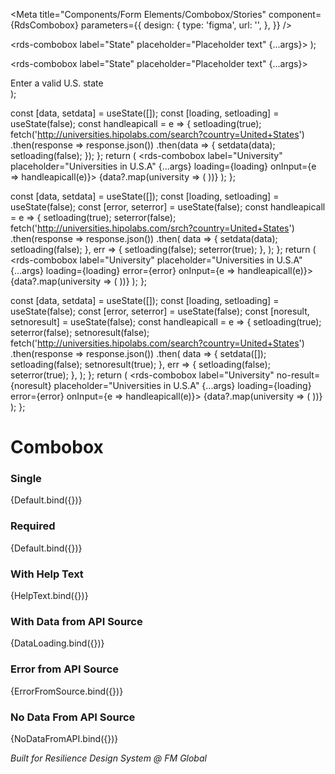 
<Meta
  title="Components/Form Elements/Combobox/Stories"
  component={RdsCombobox}
  parameters={{
    design: {
      type: 'figma',
      url: '',
    },
  }}
/>

  <rds-combobox label="State" placeholder="Placeholder text" {...args}>
    <rds-combobox-item value="alabama" text-label="Alabama"></rds-combobox-item>
    <rds-combobox-item value="alaska" text-label="Alaska"></rds-combobox-item>
    <rds-combobox-item value="arizona" text-label="Arizona"></rds-combobox-item>
    <rds-combobox-item value="california" text-label="California"></rds-combobox-item>
    <rds-combobox-item value="colorado" text-label="Colorado"></rds-combobox-item>
    <rds-combobox-item value="connecticut" text-label="Connecticut"></rds-combobox-item>
    <rds-combobox-item value="delaware" text-label="Delaware"></rds-combobox-item>
    <rds-combobox-item value="florida" text-label="Florida"></rds-combobox-item>
    <rds-combobox-item value="georgia" text-label="Georgia"></rds-combobox-item>
    <rds-combobox-item value="hawaii" text-label="Hawaii"></rds-combobox-item>
    <rds-combobox-item value="idaho" text-label="Idaho"></rds-combobox-item>
    <rds-combobox-item value="illinois" text-label="Illinois"></rds-combobox-item>
    <rds-combobox-item value="indiana" text-label="Indiana"></rds-combobox-item>
    <rds-combobox-item value="iowa" text-label="Iowa"></rds-combobox-item>
    <rds-combobox-item value="kansas" text-label="Kansas"></rds-combobox-item>
    <rds-combobox-item value="kentucky" text-label="Kentucky"></rds-combobox-item>
    <rds-combobox-item value="louisiana" text-label="Louisiana"></rds-combobox-item>
    <rds-combobox-item value="maine" text-label="Maine"></rds-combobox-item>
    <rds-combobox-item value="maryland" text-label="Maryland"></rds-combobox-item>
    <rds-combobox-item value="massachusetts" text-label="Massachusetts"></rds-combobox-item>
    <rds-combobox-item value="michigan" text-label="Michigan"></rds-combobox-item>
    <rds-combobox-item value="minnesota" text-label="Minnesota"></rds-combobox-item>
    <rds-combobox-item value="mississippi" text-label="Mississippi"></rds-combobox-item>
    <rds-combobox-item value="missouri" text-label="Missouri"></rds-combobox-item>
    <rds-combobox-item value="montana" text-label="Montana"></rds-combobox-item>
    <rds-combobox-item value="nebraska" text-label="Nebraska"></rds-combobox-item>
    <rds-combobox-item value="nevada" text-label="Nevada"></rds-combobox-item>
    <rds-combobox-item value="new-hampshire" text-label="New Hampshire"></rds-combobox-item>
    <rds-combobox-item value="new-jersey" text-label="New Jersey"></rds-combobox-item>
    <rds-combobox-item value="new-mexico" text-label="New Mexico"></rds-combobox-item>
    <rds-combobox-item value="new-york" text-label="New York"></rds-combobox-item>
    <rds-combobox-item value="north-carolina" text-label="North Carolina"></rds-combobox-item>
    <rds-combobox-item value="ohio" text-label="Ohio"></rds-combobox-item>
    <rds-combobox-item value="oklahoma" text-label="Oklahoma"></rds-combobox-item>
    <rds-combobox-item value="oregon" text-label="Oregon"></rds-combobox-item>
    <rds-combobox-item value="pennsylvania" text-label="Pennsylvania"></rds-combobox-item>
    <rds-combobox-item value="rhode-island" text-label="Rhode Island"></rds-combobox-item>
    <rds-combobox-item value="south-carolina" text-label="South Carolina"></rds-combobox-item>
    <rds-combobox-item value="south-dakota" text-label="South Dakota"></rds-combobox-item>
    <rds-combobox-item value="tennessee" text-label="Tennessee"></rds-combobox-item>
    <rds-combobox-item value="texas" text-label="Texas"></rds-combobox-item>
    <rds-combobox-item value="utah" text-label="Utah"></rds-combobox-item>
    <rds-combobox-item value="vermont" text-label="Vermont"></rds-combobox-item>
    <rds-combobox-item value="washington" text-label="Washington"></rds-combobox-item>
    <rds-combobox-item value="west-virginia" text-label="West Virginia"></rds-combobox-item>
    <rds-combobox-item value="wisconsin" text-label="Wisconsin"></rds-combobox-item>
    <rds-combobox-item value="wyoming" text-label="Wyoming"></rds-combobox-item>
  </rds-combobox>
);

  <rds-combobox label="State" placeholder="Placeholder text" {...args}>
    <rds-combobox-item value="alabama" text-label="Alabama"></rds-combobox-item>
    <rds-combobox-item value="alaska" text-label="Alaska"></rds-combobox-item>
    <rds-combobox-item value="arizona" text-label="Arizona"></rds-combobox-item>
    <rds-combobox-item value="california" text-label="California"></rds-combobox-item>
    <rds-combobox-item value="colorado" text-label="Colorado"></rds-combobox-item>
    <rds-combobox-item value="connecticut" text-label="Connecticut"></rds-combobox-item>
    <rds-combobox-item value="delaware" text-label="Delaware"></rds-combobox-item>
    <rds-combobox-item value="florida" text-label="Florida"></rds-combobox-item>
    <rds-combobox-item value="georgia" text-label="Georgia"></rds-combobox-item>
    <rds-combobox-item value="hawaii" text-label="Hawaii"></rds-combobox-item>
    <rds-combobox-item value="idaho" text-label="Idaho"></rds-combobox-item>
    <rds-combobox-item value="illinois" text-label="Illinois"></rds-combobox-item>
    <rds-combobox-item value="indiana" text-label="Indiana"></rds-combobox-item>
    <rds-combobox-item value="iowa" text-label="Iowa"></rds-combobox-item>
    <rds-combobox-item value="kansas" text-label="Kansas"></rds-combobox-item>
    <rds-combobox-item value="kentucky" text-label="Kentucky"></rds-combobox-item>
    <rds-combobox-item value="louisiana" text-label="Louisiana"></rds-combobox-item>
    <rds-combobox-item value="maine" text-label="Maine"></rds-combobox-item>
    <rds-combobox-item value="maryland" text-label="Maryland"></rds-combobox-item>
    <rds-combobox-item value="massachusetts" text-label="Massachusetts"></rds-combobox-item>
    <rds-combobox-item value="michigan" text-label="Michigan"></rds-combobox-item>
    <rds-combobox-item value="minnesota" text-label="Minnesota"></rds-combobox-item>
    <rds-combobox-item value="mississippi" text-label="Mississippi"></rds-combobox-item>
    <rds-combobox-item value="missouri" text-label="Missouri"></rds-combobox-item>
    <rds-combobox-item value="montana" text-label="Montana"></rds-combobox-item>
    <rds-combobox-item value="nebraska" text-label="Nebraska"></rds-combobox-item>
    <rds-combobox-item value="nevada" text-label="Nevada"></rds-combobox-item>
    <rds-combobox-item value="new-hampshire" text-label="New Hampshire"></rds-combobox-item>
    <rds-combobox-item value="new-jersey" text-label="New Jersey"></rds-combobox-item>
    <rds-combobox-item value="new-mexico" text-label="New Mexico"></rds-combobox-item>
    <rds-combobox-item value="new-york" text-label="New York"></rds-combobox-item>
    <rds-combobox-item value="north-carolina" text-label="North Carolina"></rds-combobox-item>
    <rds-combobox-item value="ohio" text-label="Ohio"></rds-combobox-item>
    <rds-combobox-item value="oklahoma" text-label="Oklahoma"></rds-combobox-item>
    <rds-combobox-item value="oregon" text-label="Oregon"></rds-combobox-item>
    <rds-combobox-item value="pennsylvania" text-label="Pennsylvania"></rds-combobox-item>
    <rds-combobox-item value="rhode-island" text-label="Rhode Island"></rds-combobox-item>
    <rds-combobox-item value="south-carolina" text-label="South Carolina"></rds-combobox-item>
    <rds-combobox-item value="south-dakota" text-label="South Dakota"></rds-combobox-item>
    <rds-combobox-item value="tennessee" text-label="Tennessee"></rds-combobox-item>
    <rds-combobox-item value="texas" text-label="Texas"></rds-combobox-item>
    <rds-combobox-item value="utah" text-label="Utah"></rds-combobox-item>
    <rds-combobox-item value="vermont" text-label="Vermont"></rds-combobox-item>
    <rds-combobox-item value="washington" text-label="Washington"></rds-combobox-item>
    <rds-combobox-item value="west-virginia" text-label="West Virginia"></rds-combobox-item>
    <rds-combobox-item value="wisconsin" text-label="Wisconsin"></rds-combobox-item>
    <rds-combobox-item value="wyoming" text-label="Wyoming"></rds-combobox-item>
    <div slot="help-text">Enter a valid U.S. state</div>
  </rds-combobox>
);

  const [data, setdata] = useState([]);
  const [loading, setloading] = useState(false);
  const handleapicall = e => {
    setloading(true);
    fetch('http://universities.hipolabs.com/search?country=United+States')
      .then(response => response.json())
      .then(data => {
        setdata(data);
        setloading(false);
      });
  };
  return (
    <rds-combobox label="University" placeholder="Universities in U.S.A" {...args} loading={loading} onInput={e => handleapicall(e)}>
      {data?.map(university => (
        <rds-combobox-item value={university.name} text-label={university.name}></rds-combobox-item>
      ))}
    </rds-combobox>
  );
};

  const [data, setdata] = useState([]);
  const [loading, setloading] = useState(false);
  const [error, seterror] = useState(false);
  const handleapicall = e => {
    setloading(true);
    seterror(false);
    fetch('http://universities.hipolabs.com/srch?country=United+States')
      .then(response => response.json())
      .then(
        data => {
          setdata(data);
          setloading(false);
        },
        err => {
          setloading(false);
          seterror(true);
        },
      );
  };
  return (
    <rds-combobox label="University" placeholder="Universities in U.S.A" {...args} loading={loading} error={error} onInput={e => handleapicall(e)}>
      {data?.map(university => (
        <rds-combobox-item value={university.name} text-label={university.name}></rds-combobox-item>
      ))}
    </rds-combobox>
  );
};

  const [data, setdata] = useState([]);
  const [loading, setloading] = useState(false);
  const [error, seterror] = useState(false);
  const [noresult, setnoresult] = useState(false);
  const handleapicall = e => {
    setloading(true);
    seterror(false);
    setnoresult(false);
    fetch('http://universities.hipolabs.com/search?country=United+States')
      .then(response => response.json())
      .then(
        data => {
          setdata([]);
          setloading(false);
          setnoresult(true);
        },
        err => {
          setloading(false);
          seterror(true);
        },
      );
  };
  return (
    <rds-combobox label="University" no-result={noresult} placeholder="Universities in U.S.A" {...args} loading={loading} error={error} onInput={e => handleapicall(e)}>
      {data?.map(university => (
        <rds-combobox-item value={university.name} text-label={university.name}></rds-combobox-item>
      ))}
    </rds-combobox>
  );
};

# Combobox

### Single

<Canvas>
  <Story name="Default">{Default.bind({})}</Story>
</Canvas>

### Required

<Canvas>
  <Story
    name="Required"
    args={{
      required: true,
      validate: true,
    }}
  >
    {Default.bind({})}
  </Story>
</Canvas>

### With Help Text

<Canvas>
  <Story name="With Help Text">{HelpText.bind({})}</Story>
</Canvas>

### With Data from API Source

<Canvas>
  <Story name="With Data from API Source">{DataLoading.bind({})}</Story>
</Canvas>

### Error from API Source

<Canvas>
  <Story name="Error from API Source">{ErrorFromSource.bind({})}</Story>
</Canvas>

### No Data From API Source

<Canvas>
  <Story name="No Data From API Source">{NoDataFromAPI.bind({})}</Story>
</Canvas>

_Built for Resilience Design System @ FM Global_
